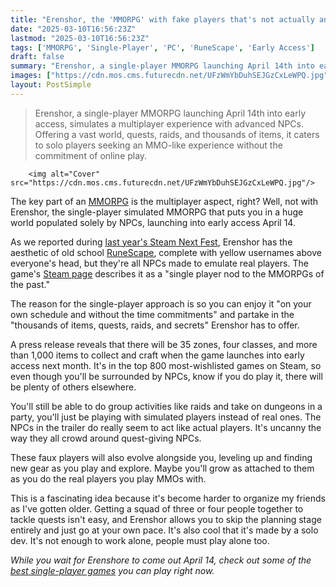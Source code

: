 ```yaml
---
title: "Erenshor, the 'MMORPG' with fake players that's not actually an MMO at all, gets an imminent release date"
date: "2025-03-10T16:56:23Z"
lastmod: "2025-03-10T16:56:23Z"
tags: ['MMORPG', 'Single-Player', 'PC', 'RuneScape', 'Early Access']
draft: false
summary: "Erenshor, a single-player MMORPG launching April 14th into early access, simulates a multiplayer experience with advanced NPCs.  Offering a vast world, quests, raids, and thousands of items, it caters to solo players seeking an MMO-like experience without the commitment of online play."
images: ["https://cdn.mos.cms.futurecdn.net/UFzWmYbDuhSEJGzCxLeWPQ.jpg"]
layout: PostSimple
---
```

> Erenshor, a single-player MMORPG launching April 14th into early access, simulates a multiplayer experience with advanced NPCs.  Offering a vast world, quests, raids, and thousands of items, it caters to solo players seeking an MMO-like experience without the commitment of online play.


        <img alt="Cover" src="https://cdn.mos.cms.futurecdn.net/UFzWmYbDuhSEJGzCxLeWPQ.jpg"/>
        
The key part of an [<u>MMORPG</u>](https://www.gamesradar.com/best-mmorpg/) is the multiplayer aspect, right? Well, not with Erenshor, the single-player simulated MMORPG that puts you in a huge world populated solely by NPCs, launching into early access April 14.

As we reported during [<u>last year's Steam Next Fest</u>](https://www.gamesradar.com/games/mmo/this-single-player-mmo-with-fake-players-is-one-of-the-weirdest-games-ive-seen-in-steam-next-fest-and-its-demo-is-12-hours-long/), Erenshor has the aesthetic of old school [<u>RuneScape</u>](https://www.gamesradar.com/games/mmo/i-was-worried-this-mmos-first-new-skill-in-over-12-years-would-change-things-too-much-but-sailing-in-old-school-runescape-feels-just-like-home/), complete with yellow usernames above everyone's head, but they're all NPCs made to emulate real players. The game's [Steam page](https://store.steampowered.com/app/2382520/Erenshor/) describes it as a "single player nod to the MMORPGs of the past."

The reason for the single-player approach is so you can enjoy it "on your own schedule and without the time commitments" and partake in the "thousands of items, quests, raids, and secrets" Erenshor has to offer.

A press release reveals that there will be 35 zones, four classes, and more than 1,000 items to collect and craft when the game launches into early access next month. It's in the top 800 most-wishlisted games on Steam, so even though you'll be surrounded by NPCs, know if you do play it, there will be plenty of others elsewhere.

You'll still be able to do group activities like raids and take on dungeons in a party, you'll just be playing with simulated players instead of real ones. The NPCs in the trailer do really seem to act like actual players. It's uncanny the way they all crowd around quest-giving NPCs.

These faux players will also evolve alongside you, leveling up and finding new gear as you play and explore. Maybe you'll grow as attached to them as you do the real players you play MMOs with.

This is a fascinating idea because it's become harder to organize my friends as I've gotten older. Getting a squad of three or four people together to tackle quests isn't easy, and Erenshor allows you to skip the planning stage entirely and just go at your own pace. It's also cool that it's made by a solo dev. It's not enough to work alone, people must play alone too.

*While you wait for Erenshore to come out April 14, check out some of the *[<u><em>best single-player games</em></u>](https://www.gamesradar.com/best-single-player-games/)* you can play right now.*
        
